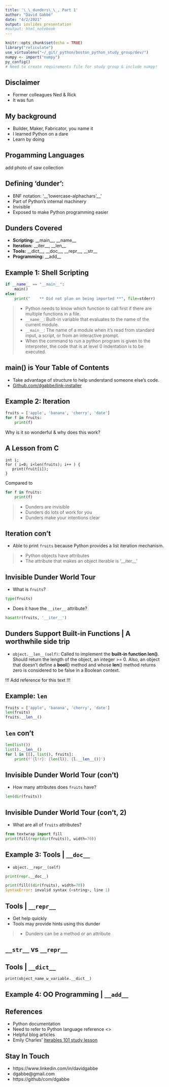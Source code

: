 ```yaml
---
title: '\_\_dunders\_\_, Part 1'
author: "David Gabbé"
date: "4/2/2021"
output: ioslides_presentation
#output: html_notebook
---
```


```r
knitr::opts_chunk$set(echo = TRUE)
library("reticulate")
use_virtualenv("~/_git/_python/boston_python_study_group/dev/")
numpy <- import("numpy")
py_config()
# Need to create requirements file for study group & include numpy!
```


## Disclaimer

- Former colleagues Ned & Rick
- It was fun

## My background

- Builder, Maker, Fabricator, you name it
- I learned Python on a dare
- Learn by doing

## Progamming Languages

 add photo of saw collection

## Defining 'dunder':

- BNF notation: '\_\_'lowercase-alphachars'\_\_'
- Part of Python's internal machinery
- Invisible
- Exposed to make Python programming easier

## Dunders Covered

- __Scripting:__ \_\_main\_\_, \_\_name\_\_
- __Iteration:__ \_\_iter\_\_, \_\_len\_\_
- __Tools:__ \_\_dict\_\_, \_\_doc\_\_, \_\_repr\_\_, \_\_str\_\_
- __Programming:__ \_\_add\_\_
	
## Example 1: Shell Scripting

```python
if __name__ == "__main__":
    main()
else:
    print("    ** Did not plan on being imported **", file=stderr)
```
> - Python needs to know which function to call first if there are multiple functions in a file.
> - `__name__`: Built-in variable that evaluates to the name of the current module.
> - `__main__`: The name of a module when it's read from standard input, a script, or from an interactive prompt.
> - When the command to run a python program is given to the interpreter, the code that is at level 0 indentation is to be executed. 

## main() is Your Table of Contents

- Take advantage of structure to help understand someone else's code.
- [Github.com/dgabbe/link-installer](https://github.com/dgabbe/link-installer/blob/master/link-installer.py)

## Example 2: Iteration

```python
fruits = ['apple', 'banana', 'cherry', 'date']
for f in fruits:
    print(f)

```

Why is it so wonderful & why does this work?

## A Lesson from C

```
int i;
for ( i=0; i<len(fruits); i++ ) {
   print(fruit[i]);
}
```

Compared to 

```python
for f in fruits:
    print(f)
```
> - Dunders are invisible
> - Dunders do lots of work for you
> - Dunders make your intentions clear

## Iteration con't

- Able to print `fruits` because Python provides a list iteration mechanism.

> - Python objects have attributes
> - The attribute that makes an object iterable is '\_\_iter\_\_'

## Invisible Dunder World Tour {.build}

- What is `fruits`?

```python
type(fruits)
```

- Does it have the `__iter__` attribute?
```python
hasattr(fruits, '__iter__')
```

## Dunders Support Built-in Functions | A worthwhile side trip

- `object.__len__(self)`: Called to implement the __built-in function len()__. Should return the length of the object, an integer >= 0. Also, an object that doesn’t define a __bool__() method and whose __len__() method returns zero is considered to be false in a Boolean context.

!!! Add reference for this text !!!

## Example: `len`

```python
fruits = ['apple', 'banana', 'cherry', 'date']
len(fruits)
fruits.__len__()
```

## `len` con't

```python
len(list())
list().__len__()
for l in [[], list(), fruits]:
    print(f'{l!r}: {len(l)}, {l.__len__()}')
```
## Invisible Dunder World Tour (con't) {.build}

- How many attributes does `fruits` have?
```python
len(dir(fruits))
```


## Invisible Dunder World Tour (con't, 2) {.build}

- What are all of `fruits` attributes?
```python
from textwrap import fill
print(fill(repr(dir(fruits)), width=70))
```

## Example 3: Tools | `__doc__`

- `object.__repr__(self)`

```python
print(repr.__doc__)
```


```python
print(fill((dir(fruits), width=70))
SyntaxError: invalid syntax (<string>, line 1)
```

## Tools | `__repr__`

- Get help quickly
- Tools may provide hints using this dunder

> - Dunders can be a method or an attribute

## `__str__` vs `__repr__`

## Tools | `__dict__`

`print(object_name_w_variable.__dict__)`

## Example 4: OO Programming | `__add__`

## References

- Python documentation
- Need to refer to Python language reference <<add url here>>
- Helpful blog articles
- Emily Charles' [Iterables 101 study lesson](https://docs.google.com/presentation/d/1LOrKFvnJMBusEpSGV4Byeisizb-UAQ1RItijpxwr-yk/edit#slide=id.gc570588ca1_0_134)

## Stay In Touch

- https://www.linkedin.com/in/davidgabbe
- dgabbe@gmail.com
- https://github/com/dgabbe

